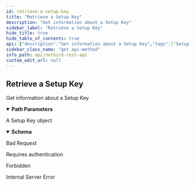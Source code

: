 ```yaml
---
id: retrieve-a-setup-key
title: "Retrieve a Setup Key"
description: "Get information about a Setup Key"
sidebar_label: "Retrieve a Setup Key"
hide_title: true
hide_table_of_contents: true
api: {"description":"Get information about a Setup Key","tags":["Setup Keys"],"security":[{"BearerAuth":[]},{"TokenAuth":[]}],"parameters":[{"in":"path","name":"keyId","required":true,"schema":{"type":"string"},"description":"The unique identifier of a setup key"}],"responses":{"200":{"description":"A Setup Key object","content":{"application/json":{"schema":{"type":"object","properties":{"id":{"description":"Setup Key ID","type":"string"},"key":{"description":"Setup Key value","type":"string"},"name":{"description":"Setup key name identifier","type":"string"},"expires":{"description":"Setup Key expiration date","type":"string","format":"date-time"},"type":{"description":"Setup key type, one-off for single time usage and reusable","type":"string"},"valid":{"description":"Setup key validity status","type":"boolean"},"revoked":{"description":"Setup key revocation status","type":"boolean"},"used_times":{"description":"Usage count of setup key","type":"integer"},"last_used":{"description":"Setup key last usage date","type":"string","format":"date-time"},"state":{"description":"Setup key status, \"valid\", \"overused\",\"expired\" or \"revoked\"","type":"string"},"auto_groups":{"description":"Setup key groups to auto-assign to peers registered with this key","type":"array","items":{"type":"string"}},"updated_at":{"description":"Setup key last update date","type":"string","format":"date-time"},"usage_limit":{"description":"A number of times this key can be used. The value of 0 indicates the unlimited usage.","type":"integer"}},"required":["id","key","name","expires","type","valid","revoked","used_times","last_used","state","auto_groups","updated_at","usage_limit"],"title":"SetupKey"}}}},"400":{"description":"Bad Request","content":{}},"401":{"description":"Requires authentication","content":{}},"403":{"description":"Forbidden","content":{}},"500":{"description":"Internal Server Error","content":{}}},"method":"get","path":"/api/setup-keys/{keyId}","servers":[{"url":"https://netbird.io","description":"Default server"}],"securitySchemes":{"BearerAuth":{"type":"http","scheme":"bearer","bearerFormat":"JWT"},"TokenAuth":{"type":"apiKey","in":"header","name":"Authorization","description":"Prefix the value with \\\"Token\\\" to indicate the custom authorization type"}},"info":{"title":"NetBird REST API","description":"API to manipulate groups, rules, policies and retrieve information about peers and users","version":"0.0.1"},"postman":{"name":"Retrieve a Setup Key","description":{"content":"Get information about a Setup Key","type":"text/plain"},"url":{"path":["api","setup-keys",":keyId"],"host":["{{baseUrl}}"],"query":[],"variable":[{"disabled":false,"description":{"content":"(Required) The unique identifier of a setup key","type":"text/plain"},"type":"any","value":"","key":"keyId"}]},"header":[{"key":"Accept","value":"application/json"}],"method":"GET","auth":{"type":"bearer","bearer":[{"type":"any","value":"<Bearer Token>","key":"token"}]}}}
sidebar_class_name: "get api-method"
info_path: api/netbird-rest-api
custom_edit_url: null
---
```



## Retrieve a Setup Key



Get information about a Setup Key

<details style={{"marginBottom":"1rem"}} data-collapsed={false} open={true}><summary style={{}}><strong>Path Parameters</strong></summary><div><ul><ParamsItem className={"paramsItem"} param={{"in":"path","name":"keyId","required":true,"schema":{"type":"string"},"description":"The unique identifier of a setup key"}}></ParamsItem></ul></div></details><div><ApiTabs><TabItem label={"200"} value={"200"}><div>

A Setup Key object

</div><div><MimeTabs schemaType={"response"}><TabItem label={"application/json"} value={"application/json"}><SchemaTabs><TabItem label={"Schema"} value={"Schema"}><details style={{}} data-collapsed={false} open={true}><summary style={{"textAlign":"left"}}><strong>Schema</strong></summary><div style={{"textAlign":"left","marginLeft":"1rem"}}></div><ul style={{"marginLeft":"1rem"}}><SchemaItem collapsible={false} name={"id"} required={true} schemaName={"string"} qualifierMessage={undefined} schema={{"description":"Setup Key ID","type":"string"}}></SchemaItem><SchemaItem collapsible={false} name={"key"} required={true} schemaName={"string"} qualifierMessage={undefined} schema={{"description":"Setup Key value","type":"string"}}></SchemaItem><SchemaItem collapsible={false} name={"name"} required={true} schemaName={"string"} qualifierMessage={undefined} schema={{"description":"Setup key name identifier","type":"string"}}></SchemaItem><SchemaItem collapsible={false} name={"expires"} required={true} schemaName={"date-time"} qualifierMessage={undefined} schema={{"description":"Setup Key expiration date","type":"string","format":"date-time"}}></SchemaItem><SchemaItem collapsible={false} name={"type"} required={true} schemaName={"string"} qualifierMessage={undefined} schema={{"description":"Setup key type, one-off for single time usage and reusable","type":"string"}}></SchemaItem><SchemaItem collapsible={false} name={"valid"} required={true} schemaName={"boolean"} qualifierMessage={undefined} schema={{"description":"Setup key validity status","type":"boolean"}}></SchemaItem><SchemaItem collapsible={false} name={"revoked"} required={true} schemaName={"boolean"} qualifierMessage={undefined} schema={{"description":"Setup key revocation status","type":"boolean"}}></SchemaItem><SchemaItem collapsible={false} name={"used_times"} required={true} schemaName={"integer"} qualifierMessage={undefined} schema={{"description":"Usage count of setup key","type":"integer"}}></SchemaItem><SchemaItem collapsible={false} name={"last_used"} required={true} schemaName={"date-time"} qualifierMessage={undefined} schema={{"description":"Setup key last usage date","type":"string","format":"date-time"}}></SchemaItem><SchemaItem collapsible={false} name={"state"} required={true} schemaName={"string"} qualifierMessage={undefined} schema={{"description":"Setup key status, \"valid\", \"overused\",\"expired\" or \"revoked\"","type":"string"}}></SchemaItem><SchemaItem collapsible={false} name={"auto_groups"} required={true} schemaName={"string[]"} qualifierMessage={undefined} schema={{"description":"Setup key groups to auto-assign to peers registered with this key","type":"array","items":{"type":"string"}}}></SchemaItem><SchemaItem collapsible={false} name={"updated_at"} required={true} schemaName={"date-time"} qualifierMessage={undefined} schema={{"description":"Setup key last update date","type":"string","format":"date-time"}}></SchemaItem><SchemaItem collapsible={false} name={"usage_limit"} required={true} schemaName={"integer"} qualifierMessage={undefined} schema={{"description":"A number of times this key can be used. The value of 0 indicates the unlimited usage.","type":"integer"}}></SchemaItem></ul></details></TabItem><TabItem label={"Example (from schema)"} value={"Example (from schema)"}><ResponseSamples responseExample={"{\n  \"id\": \"string\",\n  \"key\": \"string\",\n  \"name\": \"string\",\n  \"expires\": \"2023-04-26T12:12:56.627Z\",\n  \"type\": \"string\",\n  \"valid\": true,\n  \"revoked\": true,\n  \"used_times\": 0,\n  \"last_used\": \"2023-04-26T12:12:56.627Z\",\n  \"state\": \"string\",\n  \"auto_groups\": [\n    \"string\"\n  ],\n  \"updated_at\": \"2023-04-26T12:12:56.627Z\",\n  \"usage_limit\": 0\n}"} language={"json"}></ResponseSamples></TabItem></SchemaTabs></TabItem></MimeTabs></div></TabItem><TabItem label={"400"} value={"400"}><div>

Bad Request

</div><div></div></TabItem><TabItem label={"401"} value={"401"}><div>

Requires authentication

</div><div></div></TabItem><TabItem label={"403"} value={"403"}><div>

Forbidden

</div><div></div></TabItem><TabItem label={"500"} value={"500"}><div>

Internal Server Error

</div><div></div></TabItem></ApiTabs></div>
      